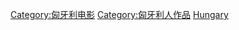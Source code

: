 {{Commonscat|Films of Hungary}}

[[Category:匈牙利电影|Category:匈牙利电影]]
[[Category:匈牙利人作品|Category:匈牙利人作品]]
[[Category:欧洲各国电影作品|Hungary]]